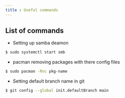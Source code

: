 ```yaml
---
title : Useful commands
---
```


## List of commands
- Setting up samba deamon

```bash
$ sudo systemctl start smb
```

- pacman removing packages with there config files
```bash
$ sudo pacman -Rnc pkg-name
```

-  Setting default branch name in git
```bash
$ git config --global init.defaultBranch main
```